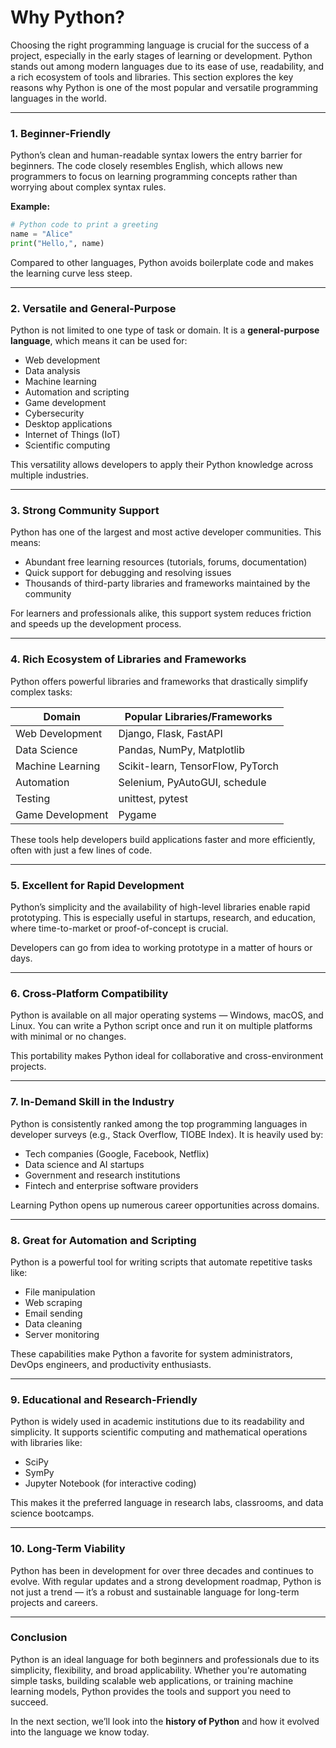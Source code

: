 # Why Python?

Choosing the right programming language is crucial for the success of a project, especially in the early stages of learning or development. Python stands out among modern languages due to its ease of use, readability, and a rich ecosystem of tools and libraries. This section explores the key reasons why Python is one of the most popular and versatile programming languages in the world.

---

### 1. Beginner-Friendly

Python’s clean and human-readable syntax lowers the entry barrier for beginners. The code closely resembles English, which allows new programmers to focus on learning programming concepts rather than worrying about complex syntax rules.

**Example:**

```python filename="hello.py" {2, 3} copy
# Python code to print a greeting
name = "Alice"
print("Hello,", name)
```

Compared to other languages, Python avoids boilerplate code and makes the learning curve less steep.

---

### 2. Versatile and General-Purpose

Python is not limited to one type of task or domain. It is a **general-purpose language**, which means it can be used for:

- Web development
- Data analysis
- Machine learning
- Automation and scripting
- Game development
- Cybersecurity
- Desktop applications
- Internet of Things (IoT)
- Scientific computing

This versatility allows developers to apply their Python knowledge across multiple industries.

---

### 3. Strong Community Support

Python has one of the largest and most active developer communities. This means:

- Abundant free learning resources (tutorials, forums, documentation)
- Quick support for debugging and resolving issues
- Thousands of third-party libraries and frameworks maintained by the community

For learners and professionals alike, this support system reduces friction and speeds up the development process.

---

### 4. Rich Ecosystem of Libraries and Frameworks

Python offers powerful libraries and frameworks that drastically simplify complex tasks:

| Domain           | Popular Libraries/Frameworks      |
| ---------------- | --------------------------------- |
| Web Development  | Django, Flask, FastAPI            |
| Data Science     | Pandas, NumPy, Matplotlib         |
| Machine Learning | Scikit-learn, TensorFlow, PyTorch |
| Automation       | Selenium, PyAutoGUI, schedule     |
| Testing          | unittest, pytest                  |
| Game Development | Pygame                            |

These tools help developers build applications faster and more efficiently, often with just a few lines of code.

---

### 5. Excellent for Rapid Development

Python’s simplicity and the availability of high-level libraries enable rapid prototyping. This is especially useful in startups, research, and education, where time-to-market or proof-of-concept is crucial.

Developers can go from idea to working prototype in a matter of hours or days.

---

### 6. Cross-Platform Compatibility

Python is available on all major operating systems — Windows, macOS, and Linux. You can write a Python script once and run it on multiple platforms with minimal or no changes.

This portability makes Python ideal for collaborative and cross-environment projects.

---

### 7. In-Demand Skill in the Industry

Python is consistently ranked among the top programming languages in developer surveys (e.g., Stack Overflow, TIOBE Index). It is heavily used by:

- Tech companies (Google, Facebook, Netflix)
- Data science and AI startups
- Government and research institutions
- Fintech and enterprise software providers

Learning Python opens up numerous career opportunities across domains.

---

### 8. Great for Automation and Scripting

Python is a powerful tool for writing scripts that automate repetitive tasks like:

- File manipulation
- Web scraping
- Email sending
- Data cleaning
- Server monitoring

These capabilities make Python a favorite for system administrators, DevOps engineers, and productivity enthusiasts.

---

### 9. Educational and Research-Friendly

Python is widely used in academic institutions due to its readability and simplicity. It supports scientific computing and mathematical operations with libraries like:

- SciPy
- SymPy
- Jupyter Notebook (for interactive coding)

This makes it the preferred language in research labs, classrooms, and data science bootcamps.

---

### 10. Long-Term Viability

Python has been in development for over three decades and continues to evolve. With regular updates and a strong development roadmap, Python is not just a trend — it’s a robust and sustainable language for long-term projects and careers.

---

### Conclusion

Python is an ideal language for both beginners and professionals due to its simplicity, flexibility, and broad applicability. Whether you're automating simple tasks, building scalable web applications, or training machine learning models, Python provides the tools and support you need to succeed.

In the next section, we’ll look into the **history of Python** and how it evolved into the language we know today.
